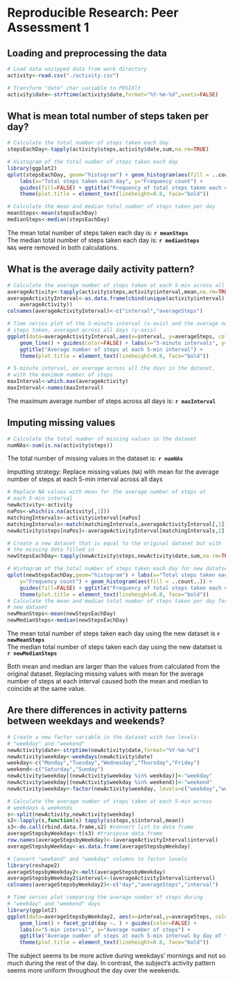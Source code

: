 Reproducible Research: Peer Assessment 1
========================================================

## Loading and preprocessing the data

```r
# Load data unzipped data from work directory
activity<-read.csv("./activity.csv")

# Transform "date" char variable to POSIXlt
activity$date<-strftime(activity$date,format="%Y-%m-%d",usetz=FALSE)
```

## What is mean total number of steps taken per day?

```r
# Calculate the total number of steps taken each day
stepsEachDay<-tapply(activity$steps,activity$date,sum,na.rm=TRUE)

# Histogram of the total number of steps taken each day
library(ggplot2)
qplot(stepsEachDay, geom="histogram") + geom_histogram(aes(fill = ..count..)) +
    labs(x="Total steps taken each day", y="Frequency count") +
    guides(fill=FALSE) + ggtitle("Frequency of total steps taken each day") +
    theme(plot.title = element_text(lineheight=0.8, face="bold"))
```

```r
# Calculate the mean and median total number of steps taken per day
meanSteps<-mean(stepsEachDay)
medianSteps<-median(stepsEachDay)
```

The mean total number of steps taken each day is: **`r meanSteps`**  
The median total number of steps taken each day is: **`r medianSteps`**  
`NA`s were removed in both calculations.

## What is the average daily activity pattern?

```r
# Calculate the average number of steps taken at each 5-min across all days 
averageActivity<-tapply(activity$steps,activity$interval,mean,na.rm=TRUE)
averageActivityInterval<-as.data.frame(cbind(unique(activity$interval),
    averageActivity))
colnames(averageActivityInterval)<-c("interval","averageSteps")

# Time series plot of the 5-minute interval (x-axis) and the average number of 
# steps taken, averaged across all days (y-axis)
ggplot(data=averageActivityInterval,aes(x=interval, y=averageSteps, color="")) + 
    geom_line() + guides(color=FALSE) + labs(x="5-minute intervals", y="Average number of steps") +
    ggtitle("Average number of steps at each 5-min interval") +
    theme(plot.title = element_text(lineheight=0.8, face="bold"))
```

```r
# 5-minute interval, on average across all the days in the dataset, 
# with the maximum number of steps
maxInterval<-which.max(averageActivity)
maxInterval<-names(maxInterval)
```

The maximum average number of steps across all days is: **`r maxInterval`**

## Imputing missing values

```r
# Calculate the total number of missing values in the dataset 
numNAs<-sum(is.na(activity$steps))
```

The total number of missing values in the dataset is: **`r numNAs`**  
  
Imputting strategy: Replace missing values (`NA`) with mean for the average number of steps at each 5-min interval across all days

```r
# Replace NA values with mean for the average number of steps at 
# each 5-min interval
newActivity<-activity
naPos<-which(is.na(activity[,1]))
matchingIntervals<-activity$interval[naPos]
matchingIntervals<-match(matchingIntervals,averageActivityInterval[,1])
newActivity$steps[naPos]<-averageActivityInterval[matchingIntervals,2]
```

```r
# Create a new dataset that is equal to the original dataset but with 
# the missing data filled in
newStepsEachDay<-tapply(newActivity$steps,newActivity$date,sum,na.rm=TRUE)
```

```r
# Histogram of the total number of steps taken each day for new datatset
qplot(newStepsEachDay,geom="histogram") + labs(x="Total steps taken each day", 
    y="Frequency count") + geom_histogram(aes(fill = ..count..)) + 
    guides(fill=FALSE) + ggtitle("Frequency of total steps taken each day") +
    theme(plot.title = element_text(lineheight=0.8, face="bold"))
# Calculate the mean and median total number of steps taken per day for 
# new dataset
newMeanSteps<-mean(newStepsEachDay)
newMedianSteps<-median(newStepsEachDay)
```

The mean total number of steps taken each day using the new dataset is **`r newMeanSteps`**  
The median total number of steps taken each day using the new datatset is  **`r newMedianSteps`**  
  
Both mean and median are larger than the values from calculated from the original dataset.
Replacing missing values with mean for the average number of steps at each interval caused both the mean and median
to coincide at the same value.

## Are there differences in activity patterns between weekdays and weekends?
```r
# Create a new factor variable in the dataset with two levels: 
# "weekday" and "weekend"
newActivity$date<-strptime(newActivity$date,format="%Y-%m-%d")
newActivity$weekday<-weekdays(newActivity$date)
weekday<-c("Monday","Tuesday","Wednesday","Thursday","Friday")
weekend<-c("Saturday","Sunday")
newActivity$weekday[(newActivity$weekday %in% weekday)]<-"weekday"
newActivity$weekday[(newActivity$weekday %in% weekend)]<-"weekend"
newActivity$weekday<-factor(newActivity$weekday, levels=c("weekday","weekend"))
```

```r
# Calculate the average number of steps taken at each 5-min across 
# weekdays & weekends
s<-split(newActivity,newActivity$weekday)
s2<-lapply(s,function(s) tapply(s$steps,s$interval,mean)) 
s3<-do.call(rbind.data.frame,s2) #convert list to data frame
averageStepsbyWeekday<-t(s3) #transpose data frame
row.names(averageStepsbyWeekday)<-(averageActivityInterval$interval)
averageStepsbyWeekday<-as.data.frame(averageStepsbyWeekday)

# Convert "weekend" and "weekday" columns to factor levels
library(reshape2)
averageStepsbyWeekday2<-melt(averageStepsbyWeekday)
averageStepsbyWeekday2$interval<-(averageActivityInterval$interval)
colnames(averageStepsbyWeekday2)<-c("day","averageSteps","interval")

# Time series plot comparing the average number of steps during 
# "weekday" and "weekend" days 
library(ggplot2)
ggplot(data=averageStepsbyWeekday2, aes(x=interval,y=averageSteps, color=day)) +
    geom_line() + facet_grid(day ~. ) + guides(color=FALSE) + 
    labs(x="5-min interval", y="Average number of steps") + 
    ggtitle("Average number of steps at each 5-min interval by day of the week") + 
    theme(plot.title = element_text(lineheight=0.8, face="bold"))
```

The subject seems to be more active during weekdays' mornings and not so much during the rest of the day. In contrast, the subject's activity pattern seems more uniform throughout the day over the weekends.







